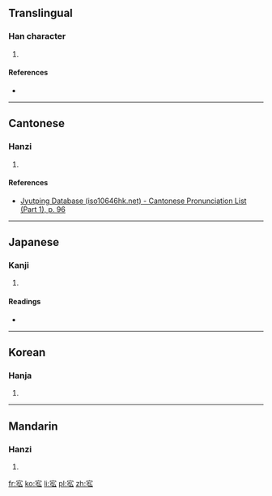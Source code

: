 ==Translingual==

===Han character===
{{Han char|rn=40|rad=宀|as=05|sn=8|four=|canj=十弓戈 (JNI)|ids=⿱[[宀]][[弘]]}}

# {{defn|Han|sort=宀05}}

====References====
* {{Han ref|kx=0283.120|dkj=07104|dj=0557.030|hdz=20923.050|uh=5B96|ud=23446}}

----

==Cantonese==

===Hanzi===
{{yue-hanzi|jyut=[[wang4]]|y=wang4}}

# {{defn|lang=yue|sort=宀05}}

====References====
* [http://www.iso10646hk.net/jp/document/download.jsp Jyutping Database (iso10646hk.net) - Cantonese Pronunciation List (Part 1), p. 96]

----

==Japanese==

===Kanji===
{{ja-kanji|grade=|rs=宀05}}

# {{defn|lang=ja|sort=宀05}}

====Readings====
* {{ja-readings|on=[[こう]] (kō)|kun=[[やすらか]] (yasuraka)}}

----

==Korean==

===Hanja===
{{ko-hanja|hangeul=횡|rv=hoeng|mr=hoeng}}

# {{defn|lang=ko|sort=宀05}}

----

==Mandarin==

===Hanzi===
{{cmn-hanzi|pin=[[hóng]] ([[hong2]])|wg=hung<sup>2</sup>}}

# {{defn|lang=cmn|sort=宀05}}

[[fr:宖]]
[[ko:宖]]
[[li:宖]]
[[pl:宖]]
[[zh:宖]]